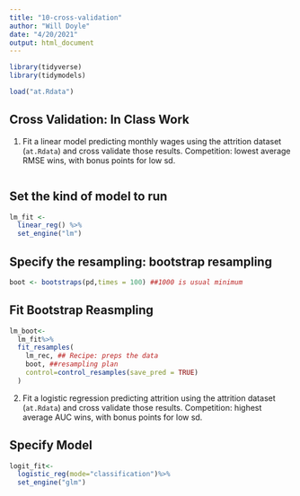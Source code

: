 ```yaml
---
title: "10-cross-validation"
author: "Will Doyle"
date: "4/20/2021"
output: html_document
---
```


```r
library(tidyverse)
library(tidymodels)
```

```r
load("at.Rdata")
```

## Cross Validation: In Class Work

1. Fit a linear model predicting monthly wages using the attrition dataset (`at.Rdata`) and cross validate those results. Competition: lowest average RMSE wins, with bonus points for low sd.

```r

```


## Set the kind of model to run
```r
lm_fit <- 
  linear_reg() %>% 
  set_engine("lm")
```


## Specify the resampling: bootstrap resampling
```r
boot <- bootstraps(pd,times = 100) ##1000 is usual minimum
```


## Fit Bootstrap Reasmpling
```r
lm_boot<-
  lm_fit%>%
  fit_resamples(
    lm_rec, ## Recipe: preps the data
    boot, ##resampling plan
    control=control_resamples(save_pred = TRUE)
  )
```


2. Fit a logistic regression predicting attrition using the attrition dataset (`at.Rdata`) and cross validate those results. Competition: highest average AUC wins, with bonus points for low sd. 


## Specify Model
```r
logit_fit<-
  logistic_reg(mode="classification")%>%
  set_engine("glm")
```



